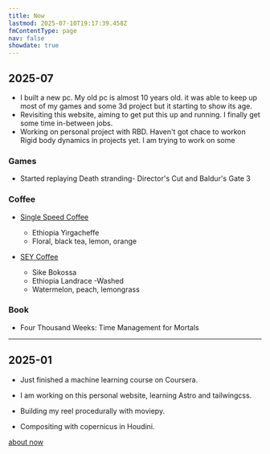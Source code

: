 ```yaml
---
title: Now
lastmod: 2025-07-10T19:17:39.458Z
fmContentType: page
nav: false
showdate: true
---
```


## 2025-07

- I built a new pc. My old pc is almost 10 years old. it was able to keep up most of my games and some 3d project but it starting to show its age.
- Revisiting this website, aiming to get put this up and running. I finally get some time in-between jobs.
- Working on personal project with RBD. Haven't got chace to workon Rigid body dynamics in projects yet. I am trying to work on some

### Games
- Started replaying Death stranding- Director's Cut and Baldur's Gate 3

### Coffee
- [Single Speed Coffee](https://singlespeedcoffeeroasters.com/)
    - Ethiopia Yirgacheffe
    - Floral, black tea, lemon, orange

- [SEY Coffee](https://www.seycoffee.com/)
    - Sike Bokossa
    - Ethiopia Landrace -Washed
    - Watermelon, peach, lemongrass

### Book
- Four Thousand Weeks: Time Management for Mortals

***

## 2025-01

- Just finished a machine learning course on Coursera.

- I am working on this personal website, learning Astro and tailwingcss.

- Building my reel procedurally with moviepy.

- Compositing with copernicus in Houdini.


[about now](https://nownownow.com/about)